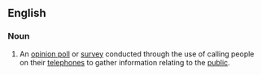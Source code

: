 ==English==

===Noun===
{{head|en|noun|head=[[phone]] [[survey]]}}

# {{context|statistics|lang=en}} An [[opinion poll]] or [[survey]] conducted through the use of calling people on their [[telephone]]s to gather information relating to the [[public]].